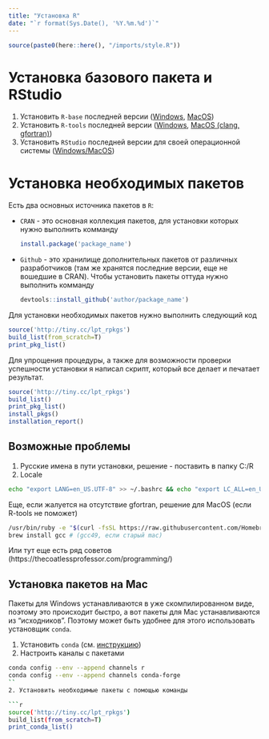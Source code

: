 ```yaml
---
title: "Установка R"
date: "`r format(Sys.Date(), '%Y.%m.%d')`"
---
```


```r
source(paste0(here::here(), "/imports/style.R"))
```

# Установка базового пакета и RStudio

1. Установить `R-base` последней версии ([Windows](https://cran.r-project.org/bin/windows/base/), [MacOS](https://cran.r-project.org/bin/macosx/))
2. Установить `R-tools` последней версии ([Windows](https://cran.r-project.org/bin/windows/Rtools/), [MacOS (clang, gfortran)](https://cran.r-project.org/bin/macosx/tools))
3. Установить `RStudio` последней версии для своей операционной системы ([Windows/MacOS](https://www.rstudio.com/products/rstudio/download/#download))

# Установка необходимых пакетов

Есть два основных источника пакетов в `R`:

* `CRAN` - это основная коллекция пакетов, для установки которых нужно выполнить комманду
  ```r
  install.package('package_name')
  ```
  
* `Github` - это хранилище дополнительных пакетов от различных разработчиков (там же хранятся последние версии, еще не вошедшие в CRAN). Чтобы установить пакеты оттуда нужно выполнить комманду
  ```r
  devtools::install_github('author/package_name')
  ```

Для установки необходимых пакетов нужно выполнить следующий код

```r
source('http://tiny.cc/lpt_rpkgs')
build_list(from_scratch=T)
print_pkg_list()
```
Для упрощения процедуры, а также для возможности проверки успешности установки я написал скрипт, который все делает и печатает результат.

  ```r
  source('http://tiny.cc/lpt_rpkgs')
  build_list()
  print_pkg_list()
  install_pkgs()
  installation_report()
  ```

## Возможные проблемы

1. Русские имена в пути установки, решение - поставить в папку C:/R
2. Locale

```bash
echo "export LANG=en_US.UTF-8" >> ~/.bashrc && echo "export LC_ALL=en_US.UTF-8" >> ~/.bashrc && source ~/.bashrc
```

Еще, если жалуется на отсутствие gfortran, решение для MacOS (если R-tools не поможет)

```bash
/usr/bin/ruby -e "$(curl -fsSL https://raw.githubusercontent.com/Homebrew/install/master/install)"
brew install gcc # (gcc49, если старый mac)
```

Или тут еще есть ряд советов (https://thecoatlessprofessor.com/programming/)

## Установка пакетов на Mac

Пакеты для Windows устанавливаются в уже скомпилированном виде, поэтому это происходит быстро, а вот пакеты для Mac устанавливаются из "исходников". Поэтому может быть удобнее для этого использовать установщик `conda`.

1. Установить `conda` (см. [инструкцию](https://docs.conda.io/projects/conda/en/latest/user-guide/install/))
2. Настроить каналы с пакетами
  ```sh
  conda config --env --append channels r
  conda config --env --append channels conda-forge
  ``
2. Установить необходимые пакеты с помощью команды

```r
source('http://tiny.cc/lpt_rpkgs')
build_list(from_scratch=T)
print_conda_list()
```
